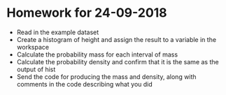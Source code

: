 
Homework for 24-09-2018
========================================================
- Read in the example dataset
- Create a histogram of height and assign the result to a variable in the workspace
- Calculate the probability mass for each interval of mass
- Calculate the probability density and confirm that it is the same as the output of hist
- Send the code for producing the mass and density, along with comments in the code describing what you did


